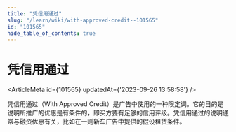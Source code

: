 ```yaml
---
title: "凭信用通过"
slug: "/learn/wiki/with-approved-credit--101565"
id: "101565"
hide_table_of_contents: true
---
```



# 凭信用通过

<ArticleMeta id={101565} updatedAt={'2023-09-26 13:58:58'} />
<div className='border-solid border-b border-t-0 my-4 border-[var(--ifm-color-gray-300)]' />

凭信用通过（With Approved Credit）是广告中使用的一种限定词。它的目的是说明所推广的优惠是有条件的，即买方要有足够的信用评级。凭信用通过的说明通常与融资优惠有关，比如在一则新车广告中提供的假设租赁条件。
